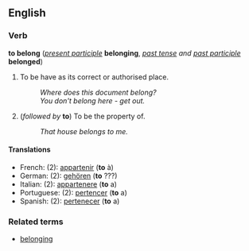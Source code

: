 ==English==
===Verb===
'''to belong''' (''[[present participle]]'' '''belonging''', ''[[past tense]] and [[past participle]]'' '''belonged''')

#To be have as its correct or authorised place.
#:''Where does this document belong?''
#:''You don't belong here - get out.''
#(''followed by'' '''to''') To be the property of.
#:''That house belongs to me.''

====Translations====
*French: (2): [[appartenir]] ('''to''' à)
*German: (2): [[gehören]] ('''to''' ???)
*Italian: (2): [[appartenere]] ('''to''' a)
*Portuguese: (2): [[pertencer]] ('''to''' a)
*Spanish: (2): [[pertenecer]] ('''to''' a)

===Related terms===
*[[belonging]]